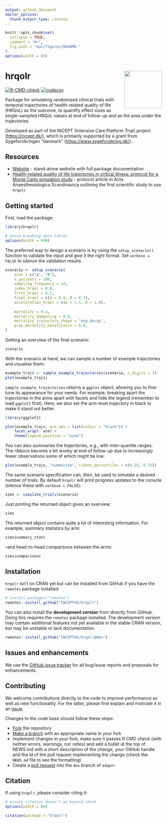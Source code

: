```yaml
---
output: github_document
editor_options: 
  chunk_output_type: console
---
```


<!-- README.md is generated from README.Rmd. Please edit that file -->

```r
knitr::opts_chunk$set(
  collapse = TRUE,
  comment = "#>",
  fig.path = "man/figures/README-"
)
options(width = 80)
```

# hrqolr <img src="man/figures/hrqolr.png" align="right" width="120" />

<!-- badges: start -->
[![R-CMD-check](https://github.com/INCEPTdk/hrqolr/actions/workflows/R-CMD-check.yaml/badge.svg)](https://github.com/INCEPTdk/hrqolr/actions/workflows/R-CMD-check.yaml)
[![codecov](https://codecov.io/gh/INCEPTdk/hrqolr/branch/main/graph/badge.svg)](https://app.codecov.io/gh/INCEPTdk/hrqolr) 
<!-- ![total downloads from RStudio mirror](https://cranlogs.r-pkg.org/badges/grand-total/hrqolr) -->
<!-- badges: end -->

Package for simulating randomised clinical trials with temporal trajectories of health-related 
quality of life (HRQoL) as the outcome, to quantify effect sizes as single-sampled HRQoL values at 
end of follow-up and as the area under the trajectories. 

Developed as part of the INCEPT (Intensive Care Platform Trial) project (<https://incept.dk/>),
which is primarily supported by a grant from Sygeforsikringen "danmark"
(<https://www.sygeforsikring.dk/>).

## Resources

* [Website](https://inceptdk.github.io/hrqolr/index.html) - stand-alone website with full
package documentation
* [Health-related quality of life trajectories in critical illness: protocol for a Monte Carlo simulation study](https://onlinelibrary.wiley.com/doi/10.1111/aas.14324) -
protocol article in Acta Anaesthesiologica Scandinavica outlining the first scientific study to use `hrqolr`

## Getting started

First, load the package:
```r
library(hrqolr)
```

```r
# avoid breaking data tables
options(width = 999)
```

The preferred way to design a scenario is by using the `setup_scenario()` function to validate the 
input and give it the right format. Set `verbose = FALSE` to silence the validation results.
```r
scenario <- setup_scenario(
	arms = c("A", "B"),
	n_patients = 100,
	sampling_frequency = 14,
	index_hrqol = 0.0,
	first_hrqol = 0.1,
	final_hrqol = c(A = 0.8, B = 0.7),
	acceleration_hrqol = c(A = 1.1, B = 1.0),
	
	mortality = 0.4,
	mortality_dampening = 0.0,
	mortality_trajectory_shape = "exp_decay",
	prop_mortality_benefitters = 0.0,
)
```

Getting an overview of the final scenario:
```r
scenario
```

With the scenario at hand, we can sample a number of example trajectories and visualise them:
```r
example_trajs <- sample_example_trajectories(scenario, n_digits = 3)
plot(example_trajs)
```

`sample_example_trajectories` returns a `ggplot` object, allowing you to fine-tune its appearance for your
needs. For example, breaking apart the trajectories in the arms apart with facets and hide the 
legend (remember to load `ggplot2` first). Here, we also set the arm-level trajectory in black to 
make it stand out better:
```r
library(ggplot2) 

plot(example_trajs, arm_aes = list(colour = "black")) +
	facet_wrap(~ arm) +
	theme(legend.position = "none")
```

You can also summarise the trajectories, e.g., with inter-quartile ranges. The ribbons become a bit 
wonky at end of follow-up due to increasingly fewer observations some of which might be low:
```r
plot(example_trajs, "summarise", ribbon_percentiles = c(0.25, 0.75))
```

The same scenario specification can, then, be used to simulate a desired number of trials. By 
default `hrqolr` will print progress updates to the console (silence these with `verbose = FALSE`):
```r
sims <- simulate_trials(scenario)
```

Just printing the returned object gives an overview:
```r
sims
```


The returned object contains quite a lot of interesting information. For example, summary statistics 
by arm:
```r
sims$summary_stats
```

--and head-to-head comparisons between the arms:
```r
sims$comparisons
```

## Installation

`hrqolr` isn't on CRAN yet but can be installed from GitHub if you have the `remotes` package installed:

```r
# install.packages("remotes") 
remotes::install_github("INCEPTdk/hrqolr")
```

You can also install the **development version** from directly from GitHub. Doing this
requires the `remotes` package installed. The development version may contain
additional features not yet available in the stable CRAN version, but may be unstable or lack documentation.

```r
remotes::install_github("INCEPTdk/hrqolr@dev")
```

## Issues and enhancements

We use the [GitHub issue tracker](https://github.com/INCEPTdk/hrqolr/issues) for
all bug/issue reports and proposals for enhancements. 

## Contributing

We welcome contributions directly to the code to improve performance as well
as new functionality. For the latter, please first explain and motivate it in an
[issue](https://github.com/INCEPTdk/hrqolr/issues).

Changes to the code base should follow these steps:

- [Fork](https://docs.github.com/en/get-started/quickstart/fork-a-repo) the repository
- [Make a branch](https://docs.github.com/en/pull-requests/collaborating-with-pull-requests/proposing-changes-to-your-work-with-pull-requests/creating-and-deleting-branches-within-your-repository) with an appropriate name in your fork
- Implement changes in your fork, make sure it passes R CMD check (with neither
errors, warnings, nor notes) and add a bullet at the top of NEWS.md with a short
description of the change, your GitHub handle and the id of the pull request
implementing the change (check the `NEWS.md` file to see the formatting)
- Create a [pull request](https://docs.github.com/en/pull-requests/collaborating-with-pull-requests/proposing-changes-to-your-work-with-pull-requests/creating-a-pull-request-from-a-fork) into the `dev` branch
of `adaptr`

## Citation

If using `hrqolr`, please consider citing it:

```r
# ensure citation doesn't go beyond chunk
options(width = 80)
```

```r
citation(package = "hrqolr")
```
